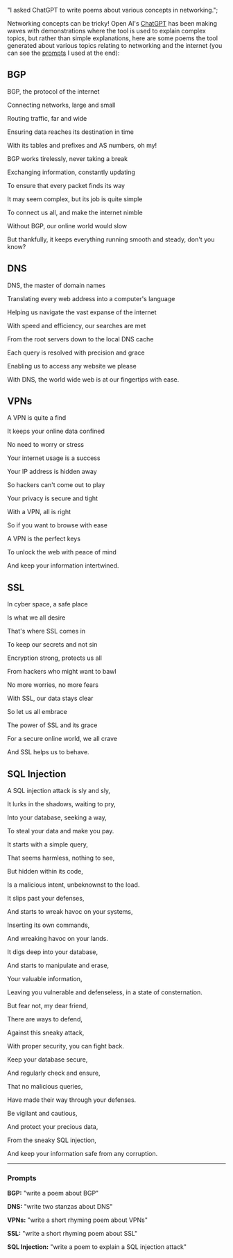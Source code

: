   "I asked ChatGPT to write poems about various concepts in networking.";

Networking concepts can be tricky! Open AI's [ChatGPT](https://chat.openai.com/ "ChatGPT") has been making waves with demonstrations where the tool is used to explain complex topics, but rather than simple explanations, here are some poems the tool generated about various topics relating to networking and the internet (you can see the [prompts](#prompts "Prompts Used") I used at the end):

## BGP

BGP, the protocol of the internet

Connecting networks, large and small

Routing traffic, far and wide

Ensuring data reaches its destination in time

With its tables and prefixes and AS numbers, oh my!

BGP works tirelessly, never taking a break

Exchanging information, constantly updating

To ensure that every packet finds its way

It may seem complex, but its job is quite simple

To connect us all, and make the internet nimble

Without BGP, our online world would slow

But thankfully, it keeps everything running smooth and steady, don't you know?

## DNS

DNS, the master of domain names

Translating every web address into a computer's language

Helping us navigate the vast expanse of the internet

With speed and efficiency, our searches are met

From the root servers down to the local DNS cache

Each query is resolved with precision and grace

Enabling us to access any website we please

With DNS, the world wide web is at our fingertips with ease.

## VPNs

A VPN is quite a find

It keeps your online data confined

No need to worry or stress

Your internet usage is a success

Your IP address is hidden away

So hackers can't come out to play

Your privacy is secure and tight

With a VPN, all is right

So if you want to browse with ease

A VPN is the perfect keys

To unlock the web with peace of mind

And keep your information intertwined.

## SSL

In cyber space, a safe place

Is what we all desire

That's where SSL comes in

To keep our secrets and not sin

Encryption strong, protects us all

From hackers who might want to bawl

No more worries, no more fears

With SSL, our data stays clear

So let us all embrace

The power of SSL and its grace

For a secure online world, we all crave

And SSL helps us to behave.

## SQL Injection

A SQL injection attack is sly and sly,

It lurks in the shadows, waiting to pry,

Into your database, seeking a way,

To steal your data and make you pay.

It starts with a simple query,

That seems harmless, nothing to see,

But hidden within its code,

Is a malicious intent, unbeknownst to the load.

It slips past your defenses,

And starts to wreak havoc on your systems,

Inserting its own commands,

And wreaking havoc on your lands.

It digs deep into your database,

And starts to manipulate and erase,

Your valuable information,

Leaving you vulnerable and defenseless, in a state of consternation.

But fear not, my dear friend,

There are ways to defend,

Against this sneaky attack,

With proper security, you can fight back.

Keep your database secure,

And regularly check and ensure,

That no malicious queries,

Have made their way through your defenses.

Be vigilant and cautious,

And protect your precious data,

From the sneaky SQL injection,

And keep your information safe from any corruption.

---

### Prompts

**BGP:** "write a poem about BGP"

**DNS:** "write two stanzas about DNS"

**VPNs:** "write a short rhyming poem about VPNs"

**SSL:** "write a short rhyming poem about SSL"

**SQL Injection:** "write a poem to explain a SQL injection attack"

